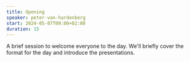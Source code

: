 ```yaml
---
title: Opening
speaker: peter-van-hardenberg
start: 2024-05-07T09:00+02:00
duration: 15
---
```


A brief session to welcome everyone to the day. We'll briefly cover the format for the day and introduce the presentations.
